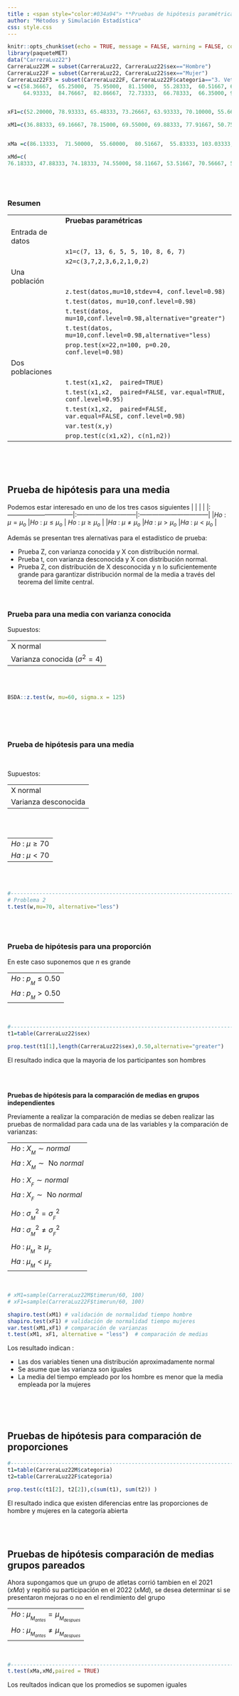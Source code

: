 ```yaml
---
title : <span style="color:#034a94"> **Pruebas de hipótesis paramétricas**</span>
author: "Métodos y Simulación Estadística"
css: style.css
---
```



```r
knitr::opts_chunk$set(echo = TRUE, message = FALSE, warning = FALSE, comment = NA)
library(paqueteMET)
data("CarreraLuz22")
CarreraLuz22M = subset(CarreraLuz22, CarreraLuz22$sex=="Hombre")
CarreraLuz22F = subset(CarreraLuz22, CarreraLuz22$sex=="Mujer")
CarreraLuz22F3 = subset(CarreraLuz22F, CarreraLuz22F$categoria=="3. Veteranos A")
w =c(58.36667,  65.25000,  75.95000,  81.15000,  55.28333,  60.51667, 65.66667,  83.05000,  91.98333,  78.11667,  57.80000,  55.35000,  64.28333,  83.01667,  63.90000,  50.16667,  70.90000,  87.15000, 62.36667,  73.30000,  62.98333,  62.46667,  56.73333,  76.48333,      78.78333,  87.95000,  60.91667,  74.13333,  71.11667,  65.55000, 52.20000,  60.61667,  78.76667,  70.83333,  79.16667,  68.50000,
     64.93333,  84.76667,  82.86667,  72.73333,  66.78333,  66.35000, 92.98333,  96.11667,  61.53333,  62.28333, 74.60000,  75.90000, 88.98333,  70.16667,  72.61667,  71.33333,  66.30000,  60.40000, 62.03333,  83.95000,  63.50000,  69.95000,  72.51667,  78.93333, 63.95000,  81.41667,  63.36667,  80.40000,  71.58333,  56.01667, 57.33333,  89.55000,  63.85000,  87.48333, 101.46667,  71.70000, 60.08333,  48.36667,  89.03333,  65.30000,  55.96667,  86.45000, 72.91667,  75.91667,  56.10000,  69.75000,  76.20000,  60.40000, 53.21667,  75.33333,  84.05000,  78.26667,  59.28333,  67.50000, 62.03333,  66.46667,  62.58333,  73.38333,  65.15000,  74.68333, 58.88333,  70.16667,  55.05000,  68.46667)


xF1=c(52.20000, 78.93333, 65.48333, 73.26667, 63.93333, 70.10000, 55.66667, 84.10000, 73.28333, 71.71667, 58.38333, 73.38333, 56.06667, 70.16667, 66.40000, 65.05000, 68.50000, 77.46667, 72.18333, 78.15000, 67.50000, 93.48333, 59.28333, 59.05000, 79.05000, 63.01667,74.16667, 55.05000, 75.26667, 77.53333, 73.86667, 63.70000, 69.75000, 70.83333, 70.28333, 56.48333, 53.65000, 80.78333, 93.71667,73.95000, 70.70000, 45.80000, 58.36667, 81.48333, 59.00000, 68.75000, 42.08333, 66.18333, 63.36667, 74.60000, 76.36667, 70.88333,81.91667, 81.83333, 60.30000, 48.36667, 66.31667, 70.48333, 74.18333, 65.50000, 87.41667, 92.98333, 80.05000, 72.61667, 75.91667,90.71667, 62.33333, 82.55000, 75.90000, 65.65000, 60.86667, 62.03333, 62.61667, 68.53333, 89.03333, 58.25000, 59.85000, 85.11667,68.03333, 78.01667, 57.21667, 66.86667, 93.30000, 65.95000, 61.03333, 66.06667, 86.50000, 82.91667, 47.68333, 73.90000, 62.36667, 90.08333, 62.76667, 77.61667, 62.28333, 68.25000, 65.86667, 81.10000, 82.23333, 84.33333)

xM1=c(36.88333, 69.16667, 78.15000, 69.55000, 69.88333, 77.91667, 50.75000, 62.18333, 70.58333, 55.36667, 44.35000, 51.85000, 68.23333, 83.36667, 55.30000, 74.30000, 54.60000, 57.41667, 84.25000, 75.81667, 58.81667, 81.76667, 67.68333, 44.20000, 68.36667, 57.06667, 82.36667, 67.18333, 58.36667, 81.23333, 52.75000, 41.00000, 53.08333, 55.08333, 52.91667, 62.48333, 61.11667, 58.03333, 39.30000, 61.01667, 60.73333, 66.88333, 63.66667, 66.65000, 69.30000, 68.66667, 63.50000, 49.46667, 76.10000, 52.98333, 79.23333, 62.86667, 47.96667, 56.48333, 68.13333, 53.31667, 60.48333, 64.31667, 69.11667, 65.40000, 51.03333, 64.38333, 70.21667, 60.73333, 65.96667, 58.18333, 70.71667, 60.20000, 67.33333, 47.26667, 83.35000, 52.66667, 53.90000, 62.38333, 77.25000, 57.90000, 47.98333, 75.58333, 58.31667, 66.18333, 60.41667, 58.50000, 49.65000, 49.63333, 56.70000, 67.18333, 71.85000, 69.01667, 83.61667, 60.41667, 78.86667, 69.51667, 64.90000, 73.71667, 49.01667, 98.76667, 79.93333, 55.00000, 73.55000, 57.35000)


xMa =c(86.13333,  71.50000,  55.60000,  80.51667,  55.83333, 103.03333,  48.88333,  72.68333,  57.66667,  52.40000, 71.18333,  79.40000,  72.76667,  56.43333,  60.78333,  49.70000,  51.30000,  61.90000,  39.10000,  48.21667, 57.33333,  57.20000,  44.13333,  53.15000,  68.80000,  61.26667,  50.30000,  51.46667,  59.58333,  61.83333, 72.63333,  81.91667,  66.56667,  47.96667,  48.65000,  55.71667,  34.71667,  61.05000,  53.78333,  84.25000, 53.68333,  77.31667,  59.76667,  75.58333,  50.35000,  64.66667,  79.86667,  85.78333,  68.36667,  75.10000, 42.76667,  82.83333,  58.18333,  89.81667,  66.23333,  59.33333,  64.63333,  69.01667,  69.86667,  64.60000, 61.01667,  43.21667,  41.86667,  54.50000,  67.70000,  68.83333,  62.38333,  66.13333,  79.80000,  59.55000, 44.28333,  61.40000,  86.18333,  53.78333,  62.48333,  59.85000,  89.58333,  62.30000,  77.15000,  57.03333, 76.98333,  56.10000,  57.88333,  77.40000,  66.48333,  53.70000,  47.96667,  55.21667,  62.01667,  46.78333, 58.16667,  62.88333,  48.00000,  39.38333,  51.00000,  69.05000,  61.13333,  60.63333,  58.26667,  63.05000)

xMd=c(
76.18333, 47.88333, 74.18333, 74.55000, 58.11667, 53.51667, 70.56667, 57.95000, 78.63333, 62.48333, 77.51667,69.73333, 66.73333, 98.83333, 38.36667, 76.88333, 53.91667, 60.11667, 77.40000, 57.56667, 75.95000, 70.16667, 53.20000, 58.03333, 60.48333, 59.41667, 45.85000, 72.51667, 63.05000, 47.61667, 46.93333, 74.30000, 57.33333, 79.80000, 55.45000, 56.08333, 63.76667, 65.11667, 50.35000, 61.60000, 61.28333, 43.21667, 51.93333, 56.63333, 46.30000, 71.85000, 82.13333, 68.85000, 76.98333, 59.76667, 61.15000, 56.03333, 52.88333, 53.01667, 55.58333, 69.05000, 71.15000, 63.05000, 56.93333, 57.00000, 56.63333, 50.81667, 76.66667, 54.05000, 79.50000, 46.10000, 81.06667, 63.80000, 63.05000, 61.78333, 33.13333, 49.76667, 73.71667, 60.00000, 60.73333, 61.85000, 64.40000, 52.75000, 65.91667, 47.98333, 51.15000, 59.68333, 50.30000, 44.85000, 71.05000, 56.26667, 56.41667, 82.36667, 71.53333, 65.05000, 48.00000, 62.88333, 56.03333, 51.81667, 53.16667, 45.25000, 42.16667, 53.76667, 61.01667, 52.26667)

```

<br/><br/>

### **Resumen**

|                   |                                                          |
|:------------------|:---------------------------------------------------------|
|                   |**Pruebas paramétricas**                                  |
|Entrada de datos   |                                                          |
|                   |`x1=c(7, 13, 6, 5, 5, 10, 8, 6, 7)`                       |
|                   |`x2=c(3,7,2,3,6,2,1,0,2)`                                 |  
|Una población      |                                                          |
||`z.test(datos,mu=10,stdev=4, conf.level=0.98)`                               |
||`t.test(datos, mu=10,conf.level=0.98)`                                       |
||`t.test(datos, mu=10,conf.level=0.98,alternative="greater")`                 |
||`t.test(datos, mu=10,conf.level=0.98,alternative="less)`                     |
||`prop.test(x=22,n=100, p=0.20, conf.level=0.98)`                             |
|Dos poblaciones    |                                                          |
|                   |`t.test(x1,x2,  paired=TRUE)`                             |    
|                   |`t.test(x1,x2,  paired=FALSE, var.equal=TRUE, conf.level=0.95)` |
|                   |`t.test(x1,x2,  paired=FALSE, var.equal=FALSE, conf.level=0.98)`|
|                   |`var.test(x,y)`                                           |
|                   |`prop.test(c(x1,x2), c(n1,n2))`                           |



<br/><br/><br/>

## **Prueba de hipótesis para una media**


Podemos estar interesado en uno de los tres casos siguientes
|                                 |                              |                                  |
|:--------------------------------|:-----------------------------|:---------------------------------|
|$Ho$ : $\mu = \mu_o$             |$Ho$ : $\mu \leq \mu_o$       |  $Ho$ : $\mu \geq \mu_o$         |
|$Ha$ : $\mu \neq \mu_o$          |$Ha$ : $\mu > \mu_o$          |$Ha$ : $\mu < \mu_o$              |


Además se presentan tres alernativas para el estadístico de prueba:

* Prueba Z, con varianza conocida y X con distribución normal.
* Prueba t, con varianza desconocida y X con distribución normal.
* Prueba Z, con distribución de X desconocida y n lo suficientemente grande para garantizar distribución normal de la media a través del teorema del límite central.

<br/>

### **Prueba para una media con varianza conocida**

Supuestos:

|                                 |
|:--------------------------------|
| X \sim normal                   |
| Varianza conocida ($\sigma^{2}=4$)|

<br/><br/>

```r
BSDA::z.test(w, mu=60, sigma.x = 125)

```
<br/><br/><br/>

### **Prueba de hipótesis para una media**

<br/>

Supuestos:

|                                 |
|:--------------------------------|
| X \sim normal                   |
| Varianza desconocida            |

<br/><br/>

|                                 | 
|:--------------------------------|
| $Ho$ : $\mu \geq 70$            |
| $Ha$ : $\mu < 70$               |

<br/><br/>


```r
#-------------------------------------------------------------------------------
# Problema 2
t.test(w,mu=70, alternative="less")
```

<br/><br/>

### **Prueba de hipótesis para una proporción**

En este caso suponemos que $n$ es grande 

|                                 | 
|:--------------------------------|
| $Ho$ : $p_{_{M}} \leq 0.50$            |
| $Ha$ : $p_{_{M}} > 0.50$               |

<br/>

```r
#-------------------------------------------------------------------------------
t1=table(CarreraLuz22$sex)

prop.test(t1[1],length(CarreraLuz22$sex),0.50,alternative="greater")
```
El resultado indica que la mayoria de los participantes son hombres

<br/><br/>

**Pruebas de hipótesis para la comparación de medias en grupos independientes**

Previamente a realizar la comparación de medias se deben realizar las pruebas de normalidad para cada una de las variables y la comparación de varianzas:

|                                           | 
|:------------------------------------------|
| $Ho$ : $X_{_{M}} \sim normal$             |
| $Ha$ : $X_{_{M}} \sim \text{ No } normal$ |
|                                           |
| $Ho$ : $X_{_{F}} \sim normal$             |
| $Ha$ : $X_{_{F}} \sim \text{ No } normal$ |
|                                           |
| $Ho$ : $\sigma^{2}_{_{M}} = \sigma^{2}_{_{F}}$    |
| $Ha$ : $\sigma^{2}_{_{M}}  \neq \sigma^{2}_{_{F}}$|
|                                           |
| $Ho$ : $\mu_{_{M}} \geq \mu_{_{F}}$       |
| $Ha$ : $\mu_{_{M}} < \mu_{_{F}}$          |

<br/>

```r

# xM1=sample(CarreraLuz22M$timerun/60, 100)
# xF1=sample(CarreraLuz22F$timerun/60, 100)

shapiro.test(xM1) # validación de normalidad tiempo hombre
shapiro.test(xF1) # validación de normalidad tiempo mujeres  
var.test(xM1,xF1) # comparación de varianzas 
t.test(xM1, xF1, alternative = "less")  # comparación de medias
```
Los resultado indican :

* Las dos variables tienen una distribución aproximadamente normal
* Se asume que las varianza son iguales
* La media del tiempo empleado por los hombre es menor que la media empleada por la mujeres

<br/><br/><br/>


## **Pruebas de hipótesis para comparación de proporciones**

```r
#---------------------------------------------------------------------------------
t1=table(CarreraLuz22M$categoria)
t2=table(CarreraLuz22F$categoria)

prop.test(c(t1[2], t2[2]),c(sum(t1), sum(t2)) )
```
El resultado indica que existen diferencias entre las proporciones de hombre y mujeres en la categoría abierta

<br/><br/>


## **Pruebas de hipótesis comparación de medias grupos pareados**

Ahora supongamos que un grupo de atletas corrió tambien en el 2021 ($xMa$) y repitió su participación en el 2022 ($xMd$), se desea determinar si se presentaron mejoras o no en el rendimiento del grupo


|                                                          | 
|:---------------------------------------------------------|
| $Ho$ : $\mu_{_{M_{antes}}} = \mu_{_{M_{despues}}}$       |
| $Ho$ : $\mu_{_{M_{antes}}} \neq \mu_{_{M_{despues}}}$    |

<br/>


```r
#-----------------------------------------------------------------------------------
t.test(xMa,xMd,paired = TRUE)
```

Los reultados indican que los promedios se supomen iguales

